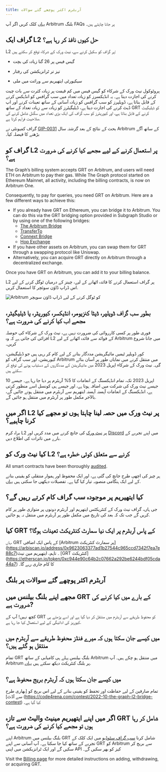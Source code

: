 ```yaml
---
title: آربٹرم اکثر پوچھے گئے سوالات
---
```


[یہاں](#billing-on-arbitrum-faqs) کلک کریں اگر آپ Arbitrum بلنگ FAQs پر جانا چاہتے ہیں۔

## گراف ایک L2 حل کیوں نافذ کر رہا ہے؟

L2 پر گراف کو سکیل کرنے سے، نیٹ ورک کے شرکاء توقع کر سکتے ہیں:

- گیس فیس پر 26 گنا زیادہ کی بچت

- تیز تر ٹرانزیکشن کی رفتار

- سیکیورٹی ایتھیریم سے وراثت میں ملی

پروٹوکول نیٹ ورک کے شرکاء کو گیس فیس میں کم قیمت پر زیادہ کثرت سے بات چیت کرنے کی اجازت دیتا ہے۔ یہ انڈیکسرز کو زیادہ تعداد میں سب گرافس کو انڈیکس کرنے کے قابل بناتا ہے، ڈویلپرز کو سب گرافس کو زیادہ آسانی کے ساتھ تعینات کرنے اور اپ ڈیٹ کرنے کی اجازت دیتا ہے، ڈیلیگیٹرز کو زیادہ سے زیادہ تعداد کے ساتھ GRT کو ڈیلیگیٹ کرنے کے قابل بناتا ہے، اور کیوریٹرز کو سب گراف کی ایک بڑی تعداد میں سگنل شامل کرنے کی صلاحیت فراہم کرتا ہے.

گراف کمیونٹی نے [GIP-0031](https://forum.thegraph.com/t/gip-0031-arbitrum-grt-bridge/3305) بحث کے نتائج کے بعد گزشتہ سال Arbitrum کے ساتھ آگے بڑھنے کا فیصلہ کیا۔

## گراف کو L2 پر استعمال کرنے کے لیے مجھے کیا کرنے کی ضرورت ہے؟

The Graph’s billing system accepts GRT on Arbitrum, and users will need ETH on Arbitrum to pay their gas. While The Graph protocol started on Ethereum Mainnet, all activity, including the billing contracts, is now on Arbitrum One.

Consequently, to pay for queries, you need GRT on Arbitrum. Here are a few different ways to achieve this:

- If you already have GRT on Ethereum, you can bridge it to Arbitrum. You can do this via the GRT bridging option provided in Subgraph Studio or by using one of the following bridges:
  - [The Arbitrum Bridge](https://bridge.arbitrum.io/?l2ChainId=42161)
  - [TransferTo](https://transferto.xyz/swap)
  - [Connext Bridge](https://bridge.connext.network/)
  - [Hop Exchange](https://app.hop.exchange/#/send?token=ETH)
- If you have other assets on Arbitrum, you can swap them for GRT through a swapping protocol like Uniswap.
- Alternatively, you can acquire GRT directly on Arbitrum through a decentralized exchange.

Once you have GRT on Arbitrum, you can add it to your billing balance.

L2 پر گراف استعمال کرنے کا فائدہ اٹھانے کے لیے، چینز کے درمیان ٹوگل کرنے کے لیے اس ڈراپ ڈاؤن سوئچر کا استعمال کریں.

![Arbitrum کو ٹوگل کرنے کے لیے ڈراپ ڈاؤن سویچر](/img/arbitrum-screenshot-toggle.png)

## بطور سب گراف ڈویلپر، ڈیٹا کنزیومر، انڈیکسر، کیوریٹر، یا ڈیلیگیٹر، مجھے اب کیا کرنے کی ضرورت ہے؟

فوری طور پر کسی کارروائی کی ضرورت نہیں ہے، نیٹ ورک کے شرکاء کی حوصلہ افزائی کی جاتی ہے کہ وہ L2 کے فوائد سے فائدہ اٹھانے کے لیے Arbitrum میں جانا شروع کریں۔

کور ڈویلپر ٹیمیں مائیگریشن مددگار بنانے کے لیے کام کر رہی ہیں جو ڈیلیگیشن، کیوریشن، اور سب گراف کو Arbitrum میں منتقل کرنے میں نمایاں طور پر آسان بنائے گی۔ نیٹ ورک کے شرکاء اپریل 2023 میں مائیگریشن کے مددگاروں کے دستیاب ہونے کی توقع کر سکتے ہیں.

10 اپریل 2023 تک، تمام انڈیکسنگ کے انعامات کا 5% آربٹرم پر دیا جا رہا ہے۔ جیسے جیسے نیٹ ورک کی شرکت میں اضافہ ہوتا ہے، اور جیسے ہی کونسل اسے منظور کرتی ہے، انڈیکسنگ کے انعامات آہستہ آہستہ ایتھریم سے آربٹرم میں منتقل ہوتے جائیں گے، بالآخر مکمل طور پر آربٹرم میں منتقل ہو جائیں گے.

## اگر میں L2 پر نیٹ ورک میں حصہ لینا چاہتا ہوں تو مجھے کیا کرنا چاہیے؟

براہ کرم L2 پر [نیٹ ورک](https://testnet.thegraph.com/explorer) کی جانچ کرنے میں مدد کریں اور [Discord](https://discord.gg/graphprotocol) میں اپنے تجربے کے بارے میں تاثرات کی اطلاع دیں.

## کیا نیٹ ورک کو L2 کرنے سے متعلق کوئی خطرہ ہے؟

All smart contracts have been thoroughly [audited](https://github.com/graphprotocol/contracts/blob/main/packages/contracts/audits/OpenZeppelin/2022-07-graph-arbitrum-bridge-audit.pdf).

ہر چیز کی اچھی طرح جانچ کی گئی ہے، اور ایک محفوظ اور ہموار منتقلی کو یقینی بنانے کے لیے ایک ہنگامی منصوبہ تیار کیا گیا ہے۔ تفصیلات دیکھی جا سکتی ہیں [یہاں](https://forum.thegraph.com/t/gip-0037-the-graph-arbitrum-deployment-with-linear-rewards-minted-in-l2/3551#risks-and-security-considerations-20).

## کیا ایتھیریم پر موجودہ سب گراف کام کرتے رہیں گے؟

جی ہاں، گراف نیٹ ورک کے کنٹریکٹس ایتھریم اور آربٹرم دونوں پر متوازی طور پر کام کریں گے جب تک کہ بعد کی تاریخ میں مکمل طور پر آربٹرم میں منتقل نہ ہو جائیں.

## کیا GRT کے پاس آربٹرم پر ایک نیا سمارٹ کنٹریکٹ تعینات ہوگا؟

ہاں، GRT کے پاس ایک اضافی [Arbitrum پر سمارٹ کنٹریکٹ] (https://arbiscan.io/address/0x9623063377ad1b27544c965ccd7342f7ea7e88c7)۔ تاہم، ایتھیریم مین نیٹ [GRT کنٹریکٹ] (https://etherscan.io/token/0xc944e90c64b2c07662a292be6244bdf05cda44a7) کا کام جاری رہے گا۔

## آربٹرم اکثر پوچھے گئے سوالات پر بلنگ

## مجھے اپنے بلنگ بیلنس میں GRT کے بارے میں کیا کرنے کی ضرورت ہے?

کچھ نہیں! آپ کے GRT کو محفوظ طریقے سے آربٹرم میں منتقل کر دیا گیا ہے اور اسے پڑھتے ہی کیوریز کی ادائیگی کے لیے استعمال کیا جا رہا ہے.

## میں کیسے جان سکتا ہوں کہ میرے فنڈز محفوظ طریقے سے آربٹرم میں منتقل ہو گئے ہیں؟

تمام GRT بلنگ بیلنس پہلے ہی کامیابی کے ساتھ Arbitrum میں منتقل ہو چکے ہیں۔ آپ Arbitrum پر بلنگ کنٹریکٹ دیکھ سکتے ہیں [یہاں](https://arbiscan.io/address/0x1B07D3344188908Fb6DEcEac381f3eE63C48477a).

## میں کیسے جان سکتا ہوں کہ آربٹرم بریج محفوظ ہے؟

تمام صارفین کے لیے حفاظت اور تحفظ کو یقینی بنانے کے لیے اس بریج کو [بھاری طرح سے آڈٹ] (https://code4rena.com/contest/2022-10-the-graph-l2-bridge-contest) کیا گیا ہے۔

## اگر میں اپنے ایتھیریم مینیٹ والیٹ سے تازہ GRT شامل کر رہا ہوں تو مجھے کیا کرنے کی ضرورت ہے؟

اپنے Arbitrum بلنگ بیلنس میں GRT شامل کرنا [سب گراف سٹوڈیو](https://thegraph.com/studio/) میں ایک کلک کے تجربے کے ساتھ کیا جا سکتا ہے۔ آپ آسانی سے اپنے GRT کو Arbitrum سے بریج کر سکیں گے اور ایک ٹرانزیکشن میں اپنی API کیز کو بھر سکیں گے۔

Visit the [Billing page](/billing/) for more detailed instructions on adding, withdrawing, or acquiring GRT.
